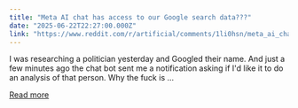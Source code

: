 ```yaml
---
title: "Meta AI chat has access to our Google search data???"
date: "2025-06-22T22:27:00.000Z"
link: "https://www.reddit.com/r/artificial/comments/1li0hsn/meta_ai_chat_has_access_to_our_google_search_data/"
---
```


I was researching a politician yesterday and Googled their name. And just a few minutes ago the chat bot sent me a notification asking if I'd like it to do an analysis of that person. Why the fuck is ...

[Read more](https://www.reddit.com/r/artificial/comments/1li0hsn/meta_ai_chat_has_access_to_our_google_search_data/)
